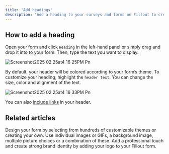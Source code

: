 ```yaml
---
title: "Add headings"
description: "Add a heading to your surveys and forms on Fillout to create a well-structured and user-friendly experience."
---
```


## How to add a heading

Open your form and click `Heading` in the left-hand panel or simply drag and drop it into to your form. Then, type the text you want to display.

![Screenshot2025 02 25at4 16 25PM Pn](/images/Screenshot2025-02-25at4.16.25PM.png)

By default, your header will be colored according to your form’s theme. To customize your heading, highlight the `header text`. You can change the size, color and alignment of the text.

![Screenshot2025 02 25at4 16 33PM Pn](/images/Screenshot2025-02-25at4.16.33PM.png)

You can also [include links](https://www.notion.so/Add-links-and-external-URLs-216a8cf9dea2421aba854550e02ee351?pvs=21) in your header.

## **Related articles**

<CardGroup cols={3}>
  <Card title="Themes" icon="palette" iconType="regular" color="#FFC738">
    Design your form by selecting from hundreds of customizable themes or creating your own.
  </Card>
  <Card title="Add images or GIFs" icon="image" iconType="regular" color="#FFC738">
    Use individual images or GIFs, a background image, multiple picture choices or a combination of these.
  </Card>
  <Card title="Add a logo" icon="airbnb" iconType="regular" color="#FFC738">
    Add a professional touch and create strong brand identity by adding your logo to your Fillout form.
  </Card>
</CardGroup>